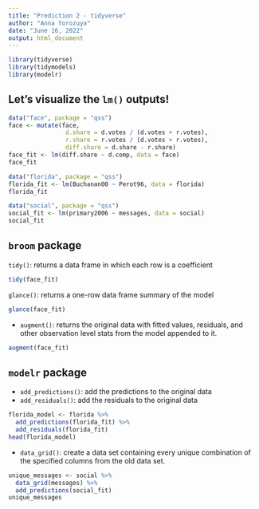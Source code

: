 ```yaml
---
title: "Prediction 2 - tidyverse"
author: "Anna Yorozuya"
date: "June 16, 2022"
output: html_document
---
```


```r
library(tidyverse)
library(tidymodels)
library(modelr)
```

## Let's visualize the `lm()` outputs!

```r
data("face", package = "qss")
face <- mutate(face,
                d.share = d.votes / (d.votes + r.votes),
                r.share = r.votes / (d.votes + r.votes),
                diff.share = d.share - r.share)
face_fit <- lm(diff.share ~ d.comp, data = face)
face_fit
```

```r
data("florida", package = "qss")
florida_fit <- lm(Buchanan00 ~ Perot96, data = florida)
florida_fit
```

```r
data("social", package = "qss")
social_fit <- lm(primary2006 ~ messages, data = social)
social_fit
```


## `broom` package

`tidy()`: returns a data frame in which each row is a coefficient
```r
tidy(face_fit)
```

`glance()`: returns a one-row data frame summary of the model
```r
glance(face_fit)
```

- `augment()`: returns the original data with fitted values, residuals, and other observation level stats from the model appended to it.
```r
augment(face_fit) 
```

## `modelr` package

- `add_predictions()`: add the predictions to the original data
- `add_residuals()`: add the residuals to the original data
```r
florida_model <- florida %>%
  add_predictions(florida_fit) %>%
  add_residuals(florida_fit)
head(florida_model)
```

- `data_grid()`: create a data set containing every unique combination of the specified columns from the old data set.
```r
unique_messages <- social %>%
  data_grid(messages) %>%
  add_predictions(social_fit)
unique_messages
```

